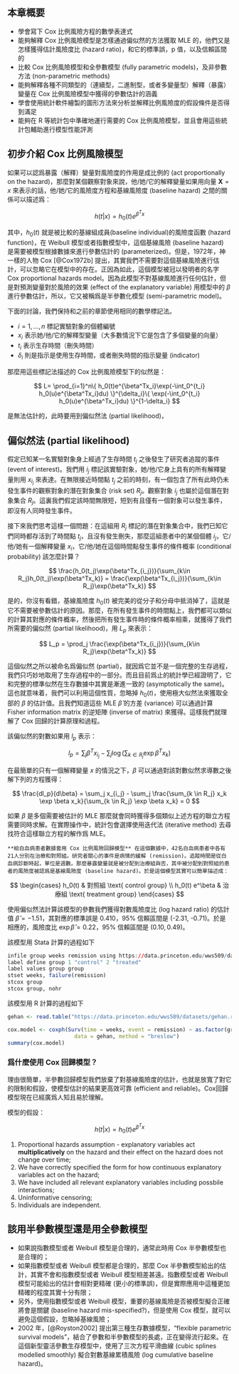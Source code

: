 ## 本章概要

- 學會寫下 Cox 比例風險方程的數學表達式
- 能夠解釋 Cox 比例風險模型是怎樣通過偏似然的方法獲取 MLE 的，他們又是怎樣獲得估計風險度比 (hazard ratio)，和它的標準誤，p 值，以及信賴區間的
- 比較 Cox 比例風險模型和全參數模型 (fully parametric models)，及非參數方法 (non-parametric methods)
- 能夠解釋各種不同類型的（連續型，二進制型，或者多變量型）解釋（暴露）變量在 Cox 比例風險模型中獲得的參數估計的涵義
- 學會使用統計軟件繪製的圖形方法來分析並解釋比例風險度的假設條件是否得到滿足
- 能夠在 R 等統計包中準確地運行需要的 Cox 比例風險模型，並且會用這些統計包輔助進行模型性能評測

## 初步介紹 Cox 比例風險模型

如果可以認爲暴露（解釋）變量對風險度的作用是成比例的 (act proportionally on the hazard)，那麼對某個觀察對象來說，他/她/它的解釋變量如果用向量 $\mathbf{X} = x$ 來表示的話，他/她/它的風險度方程和基線風險度 (baseline hazard) 之間的關係可以描述爲：

$$
h(t|x) = h_0(t)e^{\beta^Tx}
$$

其中，$h_0(t)$ 就是被比較的基線組成員(baseline individual)的風險度函數 (hazard function)，在 Weibull 模型或者指數模型中，這個基線風險 (baseline hazard) 是需要被模型根據數據來進行參數估計的 (parameterized)。但是，1972年，神一樣的人物 Cox [@Cox1972b] 提出，其實我們不需要對這個基線風險進行估計，可以忽略它在模型中的存在。正因為如此，這個模型被冠以發明者的名字 Cox proportional hazards model。因為此模型不對基線風險進行任何估計，但是對預測變量對於風險的效果 (effect of the explanatory variable) 用模型中的 $\beta$ 進行參數估計，所以，它又被稱爲是半參數化模型 (semi-parametric model)。

下面的討論，我們保持和之前的章節使用相同的數學標記法。

- $i = 1, \dots, n$ 標記實驗對象的個體編號
- $x_i$ 表示她/他/它的解釋型變量（大多數情況下它是包含了多個變量的向量）
- $t_i$ 表示生存時間（刪失時間）
- $\delta_i$ 則是指示是使用生存時間，或者刪失時間的指示變量 (indicator)

那麼用這些標記法描述的 Cox 比例風險模型下的似然是：

$$
L= \prod_{i=1}^n\{ h_0(t)e^{\beta^Tx_i}\exp(-\int_0^{t_i} h_0(u)e^{\beta^Tx_i}du) \}^{\delta_i}\{ \exp(-\int_0^{t_i} h_0(u)e^{\beta^Tx_i}du) \}^{1-\delta_i}
$$

是無法估計的，此時要用到偏似然法 (partial likelihood)，

## 偏似然法 (partial likelihood)

假定已知某一名實驗對象身上經過了生存時間 $t_j$ 之後發生了研究者追蹤的事件 (event of interest)。我們用 $i_j$ 標記該實驗對象，她/他/它身上具有的所有解釋變量則用 $x_{i_j}$ 來表達。在無限接近時間點 $t_j$ 之前的時刻，有一個包含了所有此時仍未發生事件的觀察對象的潛在對象集合 (risk set) $R_j$。觀察對象 $i_j$ 也屬於這個潛在對象集合 $R_j$。這裏我們假定該時間無限短，短到有且僅有一個對象可以發生事件，即沒有人同時發生事件。

接下來我們思考這樣一個問題：在這組用 $R_j$ 標記的潛在對象集合中，我們已知它們同時都存活到了時間點 $t_j$，且沒有發生刪失，那麼這組患者中的某個個體 $i_j$，它/他/她有一個解釋變量 $x_i$，它/他/她在這個時間點發生事件的條件概率 (conditional probability) 該怎麼計算？

$$
\frac{h_0(t_j)\exp(\beta^Tx_{i_j})}{\sum_{k\in R_j}h_0(t_j)\exp(\beta^Tx_k)} = \frac{\exp(\beta^Tx_{i_j})}{\sum_{k\in R_j}\exp(\beta^Tx_k)}
$$

是的，你沒有看錯，基線風險度 $h_0(t)$ 被完美的從分子和分母中抵消掉了，這就是它不需要被參數估計的原因。那麼，在所有發生事件的時間點上，我們都可以類似的計算其對應的條件概率，然後把所有發生事件時的條件概率相乘，就獲得了我們所需要的偏似然 (partial likelihood)，用 $L_p$ 來表示：

$$
L_p = \prod_j \frac{\exp(\beta^Tx_{i_j})}{\sum_{k\in R_j}\exp(\beta^Tx_k)}
$$

這個似然之所以被命名爲偏似然 (partial)，就因爲它並不是一個完整的生存過程，我們只巧妙地取用了生存過程中的一部分。而且目前爲止的統計學已經證明了，它和完整的標準似然在生存數據中其實是漸進一致的 (asymptotically the same)。這也就意味着，我們可以利用這個性質，忽略掉 $h_0(t)$，使用極大似然法來獲取全部的 $\beta$ 的估計值。且我們知道這些 MLE $\hat\beta$ 的方差 (variance) 可以通過計算 Fisher information matrix 的逆矩陣 (inverse of matrix) 來獲得。這樣我們就理解了 Cox 回歸的計算原理和過程。

該偏似然的對數如果用 $l_p$ 表示：

$$
l_p = \sum_j \beta^T x_{i_j} - \sum_j \log(\sum_{k \in R_j} \exp \beta^T x_k)
$$


在最簡單的只有一個解釋變量 $x$ 的情況之下，$\beta$ 可以通過對該對數似然求導數之後解下列的方程獲得：

$$
\frac{dl_p}{d\beta} = \sum_j x_{i_j} - \sum_j \frac{\sum_{k \in R_j} x_k \exp \beta x_k}{\sum_{k \in R_j} \exp \beta x_k} = 0
$$

如果 $\beta$ 是多個需要被估計的 MLE 那麼就會同時獲得多個類似上述方程的聯立方程需要同時求解。在實際操作中，統計包會選擇使用迭代法 (iterative method) 去尋找符合這樣聯立方程的解作爲 MLE。




```example
**給白血病患者數據套用 Cox 比例風險回歸模型** 在這個數據中，42名白血病患者中各有21人分別在治療和對照組。研究者關心的事件是病情的緩解 (remission)。追蹤時間是從白血病診斷時起，單位是週數。那麼暴露變量就是被分配到治療組與否，其中被分配到對照組的患者的風險度被認爲是基線風險度 (baseline hazard)。於是這個模型其實可以簡單描述成：

```



$$
\begin{cases}
     h_0(t)   & 對照組 \text{ control group} \\
     h_0(t) e^\beta & 治療組 \text{ treatment group}
\end{cases}
$$

使用偏似然法計算該模型的參數我們獲得對數風險度比 (log hazard ratio) 的估計值 $\hat\beta = -1.51$，其對應的標準誤是 $0.410$，95% 信賴區間是 (-2.31, -0.71)。於是相應的，風險度比 $\exp \hat\beta = 0.22$，95% 信賴區間是 $(0.10, 0.49)$。

該模型用 Stata 計算的過程如下

```r
infile group weeks remission using https://data.princeton.edu/wws509/datasets/gehan.raw
label define group 1 "control" 2 "treated"
label values group group
stset weeks, failure(remission)
stcox group
stcox group, nohr
```


該模型用 R 計算的過程如下

```r
gehan <- read.table("https://data.princeton.edu/wws509/datasets/gehan.raw", header =  FALSE, sep ="", col.names = c( "group", "weeks", "remission"))

cox.model <- coxph(Surv(time = weeks, event = remission) ~ as.factor(group), 
                     data = gehan, method = "breslow")
summary(cox.model)
```

### 爲什麼使用 Cox 回歸模型？

理由很簡單，半參數回歸模型我們放棄了對基線風險度的估計，也就是放寬了對它的限制和假設，使模型估計的結果更高效可靠 (efficient and reliable)。Cox回歸模型現在已經廣爲人知且易於理解。




模型的假設：

$$
h(t|x) = h_0(t)e^{\beta^Tx}
$$

1. Proportional hazards assumption - explanatory variables act **multiplicatively** on the hazard and their effect on the hazard does not change over time;
2. We have correctly specified the form for how continuous explanatory variables act on the hazard;
3. We have included all relevant explanatory variables including possbile interactions;
4. Uninformative censoring;
5. Individuals are independent.

## 該用半參數模型還是用全參數模型

- 如果說指數模型或者 Weibull 模型是合理的，通常此時用 Cox 半參數模型也是合理的；
- 如果指數模型或者 Weibull 模型都是合理的，那麼 Cox 半參數模型給出的估計，其實不會和指數模型或者 Weibull 模型相差甚遠。指數模型或者 Weibull 模型可能給出的估計會相對更精確 (更小的標準誤)，但是實際應用中這種更加精確的程度其實十分有限；
- 另外，使用指數模型或者 Weibull 模型，重要的基線風險是否被模型擬合正確將會是關鍵 (baseline hazard mis-specified?)，但是使用 Cox 模型，就可以避免這個假設，忽略掉基線風險；
- 2002 年，[@Royston2002] 提出第三種生存數據模型，"flexible parametric survival models"，結合了參數和半參數模型的長處，正在變得流行起來。在這個新型靈活參數生存模型中，使用了三次方程平滑曲線 (cubic splines modelled smoothly) 擬合對數基線累積風險 (log cumulative baseline hazard)。

